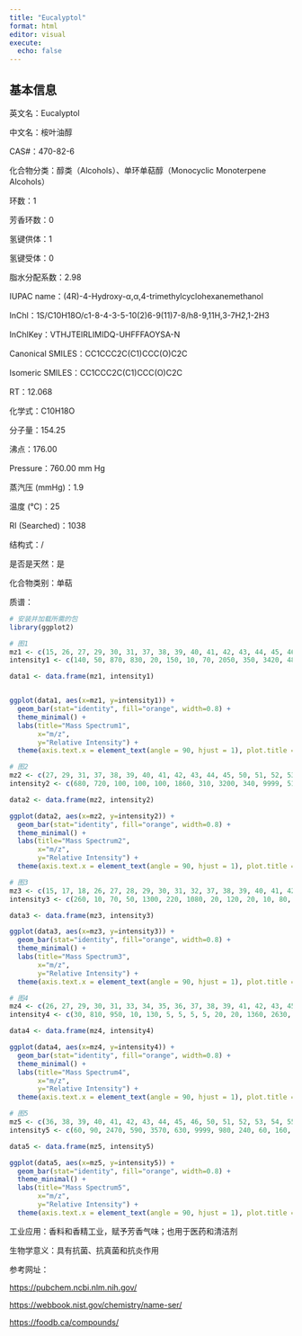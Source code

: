 ```yaml
---
title: "Eucalyptol"
format: html
editor: visual
execute: 
  echo: false
---
```


## 基本信息

英文名：Eucalyptol

中文名：桉叶油醇

CAS#：470-82-6

化合物分类：醇类（Alcohols）、单环单萜醇（Monocyclic Monoterpene Alcohols）

环数：1

芳香环数：0

氢键供体：1

氢键受体：0

脂水分配系数：2.98

IUPAC name：(4R)-4-Hydroxy-α,α,4-trimethylcyclohexanemethanol

InChl：1S/C10H18O/c1-8-4-3-5-10(2)6-9(11)7-8/h8-9,11H,3-7H2,1-2H3

InChlKey：VTHJTEIRLIMIDQ-UHFFFAOYSA-N

Canonical SMILES：CC1CCC2C(C1)CCC(O)C2C

Isomeric SMILES：CC1CCC2C(C1)CCC(O)C2C

RT：12.068

化学式：C10H18O

分子量：154.25

沸点：176.00

Pressure：760.00 mm Hg

蒸汽压 (mmHg)：1.9

温度 (℃)：25

RI (Searched)：1038

结构式：/

是否是天然：是

化合物类别：单萜

质谱：

```r
# 安装并加载所需的包
library(ggplot2)

# 图1
mz1 <- c(15, 26, 27, 29, 30, 31, 37, 38, 39, 40, 41, 42, 43, 44, 45, 46, 47, 50, 51, 52, 53, 54, 55, 56, 57, 58, 59, 60, 62, 63, 64, 65, 66, 67, 68, 69, 70, 71, 72, 73, 77, 78, 79, 80, 81, 82, 83, 84, 85, 86, 89, 91, 92, 93, 94, 95, 96, 97, 98, 99, 103, 105, 106, 107, 108, 109, 110, 111, 112, 113, 119, 121, 122, 123, 125, 126, 127, 136, 137, 139, 140, 141, 154, 155, 156)
intensity1 <- c(140, 50, 870, 830, 20, 150, 10, 70, 2050, 350, 3420, 480, 9999, 240, 200, 20, 10, 110, 380, 190, 1440, 940, 4000, 880, 330, 1580, 1510, 50, 30, 100, 20, 470, 210, 2360, 2360, 4140, 320, 4920, 280, 20, 740, 130, 1040, 230, 6540, 910, 2420, 4540, 410, 20, 10, 360, 110, 3800, 410, 1800, 2460, 810, 190, 60, 10, 60, 40, 540, 5600, 640, 180, 4700, 380, 20, 10, 600, 50, 30, 770, 490, 40, 520, 70, 3550, 350, 20, 3620, 380, 20)

data1 <- data.frame(mz1, intensity1)


ggplot(data1, aes(x=mz1, y=intensity1)) +
  geom_bar(stat="identity", fill="orange", width=0.8) + 
  theme_minimal() + 
  labs(title="Mass Spectrum1",
       x="m/z",
       y="Relative Intensity") + 
  theme(axis.text.x = element_text(angle = 90, hjust = 1), plot.title = element_text(hjust = 0.5))  

# 图2
mz2 <- c(27, 29, 31, 37, 38, 39, 40, 41, 42, 43, 44, 45, 50, 51, 52, 53, 54, 55, 56, 57, 58, 59, 60, 61, 62, 63, 65, 66, 67, 68, 69, 70, 71, 72, 73, 77, 78, 79, 80, 81, 82, 83, 84, 85, 91, 92, 93, 94, 95, 96, 97, 98, 99, 105, 106, 107, 108, 109, 110, 111, 112, 119, 121, 122, 125, 126, 136, 137, 139, 140, 154, 155)
intensity2 <- c(680, 720, 100, 100, 100, 1860, 310, 3200, 340, 9999, 510, 270, 130, 440, 200, 1370, 1030, 4030, 1060, 340, 1620, 1650, 30, 30, 30, 100, 620, 270, 2860, 2370, 4550, 340, 5060, 370, 30, 750, 270, 1170, 310, 7270, 1030, 2310, 4340, 550, 650, 200, 5030, 650, 1890, 2200, 820, 170, 30, 100, 100, 720, 4820, 620, 130, 3890, 410, 130, 680, 60, 1000, 370, 650, 100, 3170, 370, 2340, 340)

data2 <- data.frame(mz2, intensity2)

ggplot(data2, aes(x=mz2, y=intensity2)) +
  geom_bar(stat="identity", fill="orange", width=0.8) + 
  theme_minimal() + 
  labs(title="Mass Spectrum2",
       x="m/z",
       y="Relative Intensity") + 
  theme(axis.text.x = element_text(angle = 90, hjust = 1), plot.title = element_text(hjust = 0.5))  

# 图3
mz3 <- c(15, 17, 18, 26, 27, 28, 29, 30, 31, 32, 37, 38, 39, 40, 41, 42, 43, 44, 45, 46, 47, 50, 51, 52, 53, 54, 55, 56, 57, 58, 59, 60, 62, 63, 64, 65, 66, 67, 68, 69, 70, 71, 72, 73, 74, 75, 77, 78, 79, 80, 81, 82, 83, 84, 85, 86, 89, 91, 92, 93, 94, 95, 96, 97, 98, 99, 102, 103, 104, 105, 106, 107, 108, 109, 110, 111, 112, 113, 115, 116, 117, 118, 119, 120, 121, 122, 123, 125, 126, 127, 132, 134, 135, 136, 137, 139, 140, 141, 154, 155, 156)
intensity3 <- c(260, 10, 70, 50, 1300, 220, 1080, 20, 120, 20, 10, 80, 1900, 380, 3350, 290, 9999, 210, 220, 20, 10, 110, 380, 170, 1220, 920, 3280, 800, 190, 1470, 1540, 60, 40, 100, 30, 410, 190, 2380, 3760, 4000, 260, 4670, 250, 20, 10, 10, 1150, 200, 1250, 500, 5540, 750, 1830, 3810, 290, 10, 20, 1080, 1050, 5540, 730, 1390, 2330, 510, 120, 50, 10, 70, 30, 310, 100, 570, 3560, 380, 90, 2870, 210, 20, 50, 10, 70, 10, 50, 60, 940, 90, 20, 370, 640, 60, 20, 110, 20, 750, 90, 1870, 180, 10, 2380, 260, 20)

data3 <- data.frame(mz3, intensity3)

ggplot(data3, aes(x=mz3, y=intensity3)) +
  geom_bar(stat="identity", fill="orange", width=0.8) + 
  theme_minimal() + 
  labs(title="Mass Spectrum3",
       x="m/z",
       y="Relative Intensity") + 
  theme(axis.text.x = element_text(angle = 90, hjust = 1), plot.title = element_text(hjust = 0.5)) 

# 图4
mz4 <- c(26, 27, 29, 30, 31, 33, 34, 35, 36, 37, 38, 39, 41, 42, 43, 45, 46, 47, 48, 50, 51, 52, 53, 54, 55, 56, 57, 58, 59, 60, 61, 62, 63, 64, 65, 66, 67, 68, 69, 70, 71, 72, 73, 74, 75, 77, 78, 79, 80, 81, 82, 83, 84, 85, 86, 87, 88, 89, 90, 91, 92, 93, 94, 95, 96, 97, 98, 99, 100, 101, 102, 103, 104, 105, 106, 107, 108, 109, 110, 111, 112, 113, 114, 115, 116, 117, 118, 119, 120, 121, 122, 123, 124, 125, 126, 127, 128, 129, 130, 131, 132, 133, 134, 135, 136, 137, 138, 139, 140, 141, 142, 143, 145, 146, 147, 148, 149, 150, 151, 152, 153, 154, 155)
intensity4 <- c(30, 810, 950, 10, 130, 5, 5, 5, 5, 20, 20, 1360, 2630, 200, 9999, 210, 5, 10, 5, 30, 220, 120, 1000, 900, 3100, 890, 210, 1690, 1540, 60, 5, 10, 50, 20, 330, 240, 2050, 2840, 4150, 310, 5170, 340, 30, 10, 5, 490, 80, 700, 170, 6540, 960, 2310, 4700, 490, 20, 5, 5, 5, 5, 360, 120, 2950, 380, 1680, 3110, 810, 210, 90, 5, 5, 10, 10, 5, 60, 30, 460, 5210, 650, 140, 4040, 460, 20, 10, 10, 10, 10, 5, 10, 20, 630, 60, 40, 5, 720, 880, 90, 10, 5, 10, 10, 10, 5, 5, 5, 600, 260, 30, 3310, 380, 10, 5, 10, 10, 5, 5, 5, 5, 5, 5, 5, 10, 4210, 520)

data4 <- data.frame(mz4, intensity4)

ggplot(data4, aes(x=mz4, y=intensity4)) +
  geom_bar(stat="identity", fill="orange", width=0.8) + 
  theme_minimal() + 
  labs(title="Mass Spectrum4",
       x="m/z",
       y="Relative Intensity") + 
  theme(axis.text.x = element_text(angle = 90, hjust = 1), plot.title = element_text(hjust = 0.5))  

# 图5
mz5 <- c(36, 38, 39, 40, 41, 42, 43, 44, 45, 46, 50, 51, 52, 53, 54, 55, 56, 57, 58, 59, 60, 63, 64, 65, 66, 67, 68, 69, 70, 71, 72, 75, 77, 78, 79, 80, 81, 82, 83, 84, 85, 91, 92, 93, 94, 95, 96, 97, 98, 99, 103, 105, 106, 107, 108, 109, 110, 111, 112, 119, 121, 122, 125, 126, 136, 137, 139, 140, 154, 155)
intensity5 <- c(60, 90, 2470, 590, 3570, 630, 9999, 980, 240, 60, 160, 400, 270, 1490, 830, 3360, 760, 320, 1320, 1320, 130, 160, 240, 600, 310, 3050, 3910, 3840, 270, 4520, 310, 70, 1060, 360, 1600, 500, 6030, 760, 2160, 4310, 320, 850, 600, 4700, 980, 1720, 2320, 850, 220, 70, 70, 220, 160, 920, 5040, 490, 150, 4170, 390, 90, 1010, 90, 590, 470, 830, 130, 3020, 370, 3190, 370)

data5 <- data.frame(mz5, intensity5)

ggplot(data5, aes(x=mz5, y=intensity5)) +
  geom_bar(stat="identity", fill="orange", width=0.8) + 
  theme_minimal() + 
  labs(title="Mass Spectrum5",
       x="m/z",
       y="Relative Intensity") + 
  theme(axis.text.x = element_text(angle = 90, hjust = 1), plot.title = element_text(hjust = 0.5))  
```

工业应用：香料和香精工业，赋予芳香气味；也用于医药和清洁剂

生物学意义：具有抗菌、抗真菌和抗炎作用

参考网址：

<https://pubchem.ncbi.nlm.nih.gov/>

<https://webbook.nist.gov/chemistry/name-ser/>

<https://foodb.ca/compounds/>
